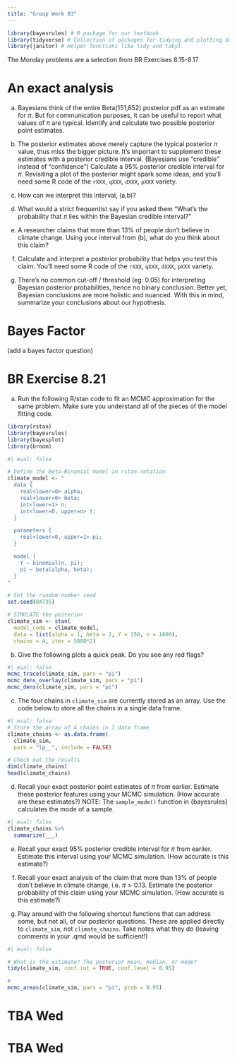 ```yaml
---
title: "Group Work 03"
---
```


```r
library(bayesrules) # R package for our textbook
library(tidyverse) # Collection of packages for tidying and plotting data
library(janitor) # Helper functions like tidy and tabyl
```


::: callout-note

The Monday problems are a selection from BR Exercises 8.15-8.17
:::

# An exact analysis

(a) Bayesians think of the entire Beta(151,852) posterior pdf as an estimate for $\pi$. But for communication purposes, it can be useful to report what values of $\pi$ are typical. Identify and calculate two possible posterior point estimates. 

(b) The posterior estimates above merely capture the typical posterior $\pi$ value, thus miss the bigger picture. It’s important to supplement these estimates with a posterior credible interval. (Bayesians use "credible" instead of "confidence") Calculate a 95% posterior credible interval for $\pi$. Revisiting a plot of the posterior might spark some ideas, and you'll need some R code of the `rXXX`, `qXXX`, `dXXX`, `pXXX` variety. 

(c) How can we interpret this interval, (a,b)?

(d) What would a strict frequentist say if you asked them "What’s the probability that  $\pi$ lies within the Bayesian credible interval?"

(e) A researcher claims that more than 13% of people don’t believe in climate change.  Using your interval from (b), what do you think about this claim?

(f) Calculate and interpret a posterior probability that helps you test this claim. You’ll need some R code of the `rXXX`, `qXXX`, `dXXX`, `pXXX` variety. 

(g) There’s no common cut-off / threshold (eg: 0.05) for interpreting Bayesian posterior probabilities, hence no binary conclusion. Better yet, Bayesian conclusions are more holistic and nuanced. With this in mind, summarize your conclusions about our hypothesis.

# Bayes Factor

(add a bayes factor question)

# BR Exercise 8.21 

(a) Run the following R/stan code to fit an MCMC approximation for the same problem. Make sure you understand all of the pieces of the model fitting code.

```r
library(rstan)
library(bayesrules)
library(bayesplot)
library(broom)
```

```r
#| eval: false

# Define the Beta-Binomial model in rstan notation
climate_model <- "
  data {
    real<lower=0> alpha;
    real<lower=0> beta;
    int<lower=1> n;
    int<lower=0, upper=n> Y;
  }

  parameters {
    real<lower=0, upper=1> pi;
  }

  model {
    Y ~ binomial(n, pi);
    pi ~ beta(alpha, beta);
  }
"

# Set the random number seed
set.seed(84735)

# SIMULATE the posterior
climate_sim <- stan(
  model_code = climate_model, 
  data = list(alpha = 1, beta = 2, Y = 150, n = 1000),
  chains = 4, iter = 5000*2)
```

(b) Give the following plots a quick peak. Do you see any red flags?

```r
#| eval: false
mcmc_trace(climate_sim, pars = "pi")
mcmc_dens_overlay(climate_sim, pars = "pi")
mcmc_dens(climate_sim, pars = "pi")
```

(c) The four chains in `climate_sim` are currently stored as an array. Use the code below to store all the chains in a single data frame. 

```r
#| eval: false
# Store the array of 4 chains in 1 data frame
climate_chains <- as.data.frame(
  climate_sim,
  pars = "lp__", include = FALSE)

# Check out the results
dim(climate_chains)
head(climate_chains)
```

(d) Recall your exact posterior point estimates of  $\pi$ from earlier. Estimate these posterior features using your MCMC simulation. (How accurate are these estimates?) NOTE: The `sample_mode()` function in {bayesrules} calculates the mode of a sample.

```r
#| eval: false
climate_chains %>%
  summarize(___)
```

(e) Recall your exact 95% posterior credible interval for  $\pi$ from earlier. Estimate this interval using your MCMC simulation. (How accurate is this estimate?)

(f) Recall your exact analysis of the claim that more than 13% of people don’t believe in climate change, i.e.  $\pi > 0.13$. Estimate the posterior probability of this claim using your MCMC simulation. (How accurate is this estimate?)

(g) Play around with the following shortcut functions that can address some, but not all, of our posterior questions. These are applied directly to `climate_sim`, not `climate_chains`. Take notes what they do (leaving comments in your .qmd would be sufficient!) 

```r
#| eval: false

# What is the estimate? The posterior mean, median, or mode?
tidy(climate_sim, conf.int = TRUE, conf.level = 0.95)

# 
mcmc_areas(climate_sim, pars = "pi", prob = 0.95)
```

# TBA Wed

# TBA Wed

